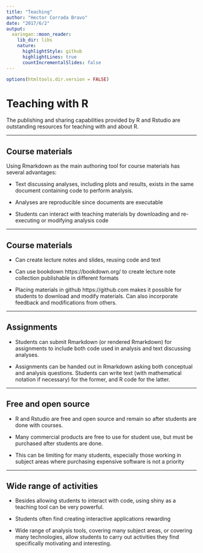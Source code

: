 ```yaml
---
title: "Teaching"
author: "Hector Corrada Bravo"
date: "2017/6/2"
output:
  xaringan::moon_reader:
    lib_dir: libs
    nature:
      highlightStyle: github
      highlightLines: true
      countIncrementalSlides: false
---
```


```r
options(htmltools.dir.version = FALSE)
```

# Teaching with R

The publishing and sharing capabilities provided by R
and Rstudio are outstanding resources for teaching with
and about R.

---

## Course materials

Using Rmarkdown as the main authoring tool for course
materials has several advantages:

- Text discussing analyses, including plots and results,
exists in the same document containing code to perform analysis.

- Analyses are reproducible since documents are executable

- Students can interact with teaching materials by downloading
and re-executing or modifying analysis code

---

## Course materials

- Can create lecture notes and slides, reusing code and text

- Can use bookdown https://bookdown.org/ to create lecture note
collection publishable in different formats 

- Placing materials in github https://github.com makes it possible
for students to download and modify materials. Can also incorporate
feedback and modifications from others.

---

## Assignments

- Students can submit Rmarkdown (or rendered Rmarkdown) for
assignments to include both code used in analysis and text
discussing analyses.

- Assignments can be handed out in Rmarkdown asking both conceptual and analysis questions. Students can write text 
(with mathematical notation if necessary) for the former, 
and R code for the latter.

---

## Free and open source

- R and Rstudio are free and open source and remain so after students are done with courses. 

- Many commercial products are free to use for student use, but must be purchased after students are done. 

- This can be limiting for many students, especially those working in subject areas where purchasing expensive software is not a priority

---

## Wide range of activities

- Besides allowing students to interact with code, using shiny as a teaching
tool can be very powerful.

- Students often find creating interactive applications rewarding

- Wide range of analysis tools, covering many subject areas, or covering
many technologies, allow students to carry out activities they find
specifically motivating and interesting.

